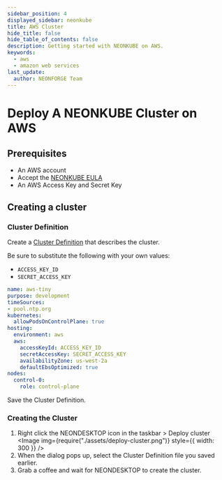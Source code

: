 ```yaml
---
sidebar_position: 4
displayed_sidebar: neonkube
title: AWS Cluster
hide_title: false
hide_table_of_contents: false
description: Getting started with NEONKUBE on AWS.
keywords:
  - aws
  - amazon web services
last_update:
  author: NEONFORGE Team
---
```



# Deploy A NEONKUBE Cluster on AWS

## Prerequisites

- An AWS account
- Accept the [NEONKUBE EULA](https://aws.amazon.com/marketplace/server/procurement?productId=e42b4534-a895-49d0-8c2e-1cafd10df38e)
- An AWS Access Key and Secret Key

## Creating a cluster

### Cluster Definition

Create a
[Cluster Definition](https://api-docs.neonforge.com/neonkube/api/Neon.Kube.ClusterDef.ClusterDefinition.html)
that describes the cluster.

Be sure to substitute the following with your own values:

- `ACCESS_KEY_ID`
- `SECRET_ACCESS_KEY`

```yaml
name: aws-tiny
purpose: development
timeSources:
- pool.ntp.org
kubernetes:
  allowPodsOnControlPlane: true
hosting:
  environment: aws
  aws:
    accessKeyId: ACCESS_KEY_ID
    secretAccessKey: SECRET_ACCESS_KEY
    availabilityZone: us-west-2a
    defaultEbsOptimized: true
nodes:
  control-0:
    role: control-plane
```

Save the Cluster Definition.

### Creating the Cluster

1. Right click the NEONDESKTOP icon in the taskbar > Deploy cluster
   <Image img={require("./assets/deploy-cluster.png")} style={{ width: 300 }} />
2. When the dialog pops up, select the Cluster Definition file you saved
   earlier.
3. Grab a coffee and wait for NEONDESKTOP to create the cluster.
